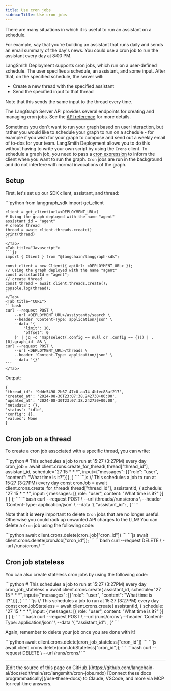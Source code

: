 ```yaml
---
title: Use cron jobs
sidebarTitle: Use cron jobs
---
```


There are many situations in which it is useful to run an assistant on a schedule.

For example, say that you're building an assistant that runs daily and sends an email summary
of the day's news. You could use a cron job to run the assistant every day at 8:00 PM.

LangSmith Deployment supports cron jobs, which run on a user-defined schedule. The user specifies a schedule, an assistant, and some input. After that, on the specified schedule, the server will:

* Create a new thread with the specified assistant
* Send the specified input to that thread

Note that this sends the same input to the thread every time.

The LangGraph Server API provides several endpoints for creating and managing cron jobs. See the [API reference](https://langchain-ai.github.io/langgraph/cloud/reference/api/api_ref/) for more details.

Sometimes you don't want to run your graph based on user interaction, but rather you would like to schedule your graph to run on a schedule - for example if you wish for your graph to compose and send out a weekly email of to-dos for your team. LangSmith Deployment allows you to do this without having to write your own script by using the `Crons` client. To schedule a graph job, you need to pass a [cron expression](https://crontab.cronhub.io/) to inform the client when you want to run the graph. `Cron` jobs are run in the background and do not interfere with normal invocations of the graph.

## Setup

First, let's set up our SDK client, assistant, and thread:

<Tabs>
    <Tab title="Python">
    ```python
    from langgraph_sdk import get_client

    client = get_client(url=<DEPLOYMENT_URL>)
    # Using the graph deployed with the name "agent"
    assistant_id = "agent"
    # create thread
    thread = await client.threads.create()
    print(thread)
    ```
    </Tab>
    <Tab title="Javascript">
    ```js
    import { Client } from "@langchain/langgraph-sdk";

    const client = new Client({ apiUrl: <DEPLOYMENT_URL> });
    // Using the graph deployed with the name "agent"
    const assistantId = "agent";
    // create thread
    const thread = await client.threads.create();
    console.log(thread);
    ```
    </Tab>
    <Tab title="CURL">
    ```bash
    curl --request POST \
        --url <DEPLOYMENT_URL>/assistants/search \
        --header 'Content-Type: application/json' \
        --data '{
            "limit": 10,
            "offset": 0
        }' | jq -c 'map(select(.config == null or .config == {})) | .[0].graph_id' && \
    curl --request POST \
        --url <DEPLOYMENT_URL>/threads \
        --header 'Content-Type: application/json' \
        --data '{}'
    ```
    </Tab>
</Tabs>

Output:

```
{
'thread_id': '9dde5490-2b67-47c8-aa14-4bfec88af217',
'created_at': '2024-08-30T23:07:38.242730+00:00',
'updated_at': '2024-08-30T23:07:38.242730+00:00',
'metadata': {},
'status': 'idle',
'config': {},
'values': None
}
```

## Cron job on a thread

To create a cron job associated with a specific thread, you can write:

<Tabs>
    <Tab title="Python">
    ```python
    # This schedules a job to run at 15:27 (3:27PM) every day
    cron_job = await client.crons.create_for_thread(
        thread["thread_id"],
        assistant_id,
        schedule="27 15 * * *",
        input={"messages": [{"role": "user", "content": "What time is it?"}]},
    )
    ```
    </Tab>
    <Tab title="Javascript">
    ```js
    // This schedules a job to run at 15:27 (3:27PM) every day
    const cronJob = await client.crons.create_for_thread(
      thread["thread_id"],
      assistantId,
      {
        schedule: "27 15 * * *",
        input: { messages: [{ role: "user", content: "What time is it?" }] }
      }
    );
    ```
    </Tab>
    <Tab title="CURL">
    ```bash
    curl --request POST \
        --url <DEPLOYMENT_URL>/threads/<THREAD_ID>/runs/crons \
        --header 'Content-Type: application/json' \
        --data '{
            "assistant_id": <ASSISTANT_ID>,
        }'
    ```
    </Tab>
</Tabs>

Note that it is **very** important to delete `Cron` jobs that are no longer useful. Otherwise you could rack up unwanted API charges to the LLM! You can delete a `Cron` job using the following code:

<Tabs>
    <Tab title="Python">
    ```python
    await client.crons.delete(cron_job["cron_id"])
    ```
    </Tab>
    <Tab title="Javascript">
    ```js
    await client.crons.delete(cronJob["cron_id"]);
    ```
    </Tab>
    <Tab title="CURL">
    ```bash
    curl --request DELETE \
        --url <DEPLOYMENT_URL>/runs/crons/<CRON_ID>
    ```
    </Tab>
</Tabs>

## Cron job stateless

You can also create stateless cron jobs by using the following code:

<Tabs>
    <Tab title="Python">
    ```python
    # This schedules a job to run at 15:27 (3:27PM) every day
    cron_job_stateless = await client.crons.create(
        assistant_id,
        schedule="27 15 * * *",
        input={"messages": [{"role": "user", "content": "What time is it?"}]},
    )
    ```
    </Tab>
    <Tab title="Javascript">
    ```js
    // This schedules a job to run at 15:27 (3:27PM) every day
    const cronJobStateless = await client.crons.create(
      assistantId,
      {
        schedule: "27 15 * * *",
        input: { messages: [{ role: "user", content: "What time is it?" }] }
      }
    );
    ```
    </Tab>
    <Tab title="CURL">
    ```bash
    curl --request POST \
        --url <DEPLOYMENT_URL>/runs/crons \
        --header 'Content-Type: application/json' \
        --data '{
            "assistant_id": <ASSISTANT_ID>,
        }'
    ```
    </Tab>
</Tabs>

Again, remember to delete your job once you are done with it!

<Tabs>
    <Tab title="Python">
    ```python
    await client.crons.delete(cron_job_stateless["cron_id"])
    ```
    </Tab>
    <Tab title="Javascript">
    ```js
    await client.crons.delete(cronJobStateless["cron_id"]);
    ```
    </Tab>
    <Tab title="CURL">
    ```bash
    curl --request DELETE \
        --url <DEPLOYMENT_URL>/runs/crons/<CRON_ID>
    ```
    </Tab>
</Tabs>

---

<Callout icon="pen-to-square" iconType="regular">
    [Edit the source of this page on GitHub.](https://github.com/langchain-ai/docs/edit/main/src/langsmith/cron-jobs.mdx)
</Callout>
<Tip icon="terminal" iconType="regular">
    [Connect these docs programmatically](/use-these-docs) to Claude, VSCode, and more via MCP for    real-time answers.
</Tip>
